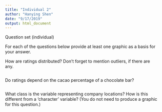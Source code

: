 ```yaml
---
title: "Individual 2"
author: "Hanying Shen"
date: "9/17/2019"
output: html_document
---
```

Question set (individual)

For each of the questions below provide at least one graphic as a basis for your answer.

How are ratings distributed? Don’t forget to mention outliers, if there are any.
```r

```
Do ratings depend on the cacao percentage of a chocolate bar?
```r

```

What class is the variable representing company locations? How is this different from a ‘character’ variable? (You do not need to produce a graphic for this question.)
```r


```


